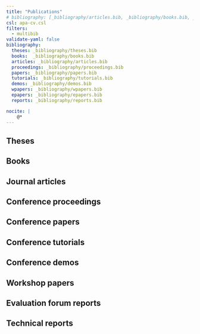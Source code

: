 ```yaml
---
title: "Publications"
# bibliography: [_bibliography/articles.bib, _bibliography/books.bib, _bibliography/demos.bib, _bibliography/epapers.bib, _bibliography/papers.bib, _bibliography/proceedings.bib, _bibliography/reports.bib, _bibliography/theses.bib, _bibliography/tutorials.bib, _bibliography/wpapers.bib]
csl: apa-cv.csl
filters:
  - multibib
validate-yaml: false
bibliography:
  theses: _bibliography/theses.bib
  books:  _bibliography/books.bib
  articles: _bibliography/articles.bib
  proceedings: _bibliography/proceedings.bib
  papers: _bibliography/papers.bib
  tutorials: _bibliography/tutorials.bib
  demos: _bibliography/demos.bib
  wpapers: _bibliography/wpapers.bib
  epapers: _bibliography/epapers.bib
  reports: _bibliography/reports.bib

nocite: |
    @*
---
```


## Theses

::: {#refs-theses}
:::

## Books

::: {#refs-books}
:::

## Journal articles

::: {#refs-articles}
:::

## Conference proceedings

::: {#refs-proceedings}
:::

## Conference papers

::: {#refs-papers}
:::

## Conference tutorials

::: {#refs-tutorials}
:::

## Conference demos

::: {#refs-demos}
:::

## Workshop papers

::: {#refs-wpapers}
:::

## Evaluation forum reports

::: {#refs-epapers}
:::

## Technical reports

::: {#refs-reports}
:::